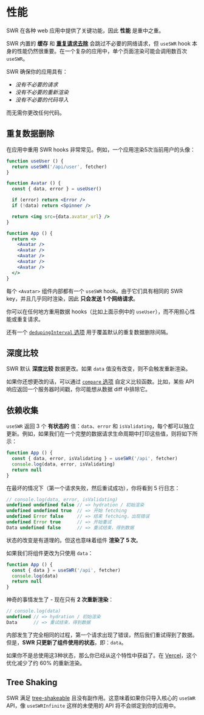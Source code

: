 # 性能

SWR 在各种 web 应用中提供了关键功能，因此 **性能** 是重中之重。

SWR 内置的 **缓存** 和 **[重复请求去除](/advanced/performance#deduplication)** 会跳过不必要的网络请求，但 `useSWR` hook 本身的性能仍然很重要。在一个复杂的应用中，单个页面渲染可能会调用数百次 `useSWR`。

SWR 确保你的应用具有：
- _没有不必要的请求_
- _没有不必要的重新渲染_
- _没有不必要的代码导入_

而无需你更改任何代码。

## 重复数据删除

在应用中重用 SWR hooks 非常常见。例如，一个应用渲染5次当前用户的头像：

```jsx
function useUser () {
  return useSWR('/api/user', fetcher)
}

function Avatar () {
  const { data, error } = useUser()

  if (error) return <Error />
  if (!data) return <Spinner />

  return <img src={data.avatar_url} />
}

function App () {
  return <>
    <Avatar />
    <Avatar />
    <Avatar />
    <Avatar />
    <Avatar />
  </>
}
```

每个 `<Avatar>` 组件内部都有一个 `useSWR` hook。由于它们具有相同的 SWR key，并且几乎同时渲染，因此 **只会发送 1 个网络请求**。

你可以在任何地方重用数据 hooks（比如上面示例中的 `useUser`），而不用担心性能或重复请求。

还有一个 [`dedupingInterval` 选项](/docs/options) 用于覆盖默认的重复数据删除间隔。

## 深度比较

SWR 默认 **深度比较** 数据更改。如果 `data` 值没有改变，则不会触发重新渲染。

如果你还想更改的话，可以通过 [`compare` 选项](/docs/options) 自定义比较函数。比如，某些 API 响应返回一个服务器时间戳，你可能想从数据 diff 中排除它。

## 依赖收集

`useSWR` 返回 3 个 **有状态的** 值：`data`、`error` 和 `isValidating`，每个都可以独立更新。例如，如果我们在一个完整的数据请求生命周期中打印这些值，则将如下所示：

```jsx
function App () {
  const { data, error, isValidating } = useSWR('/api', fetcher)
  console.log(data, error, isValidating)
  return null
}
```

在最坏的情况下（第一个请求失败，然后重试成功），你将看到 5 行日志：

```js
// console.log(data, error, isValidating)
undefined undefined false // => hydration / 初始渲染
undefined undefined true  // => 开始 fetching
undefined Error false     // => 结束 fetching，出现错误
undefined Error true      // => 开始重试
Data undefined false      // => 重试结束，得到数据
```

状态的改变是有道理的。但这也意味着组件 **渲染了 5 次**。

如果我们将组件更改为只使用 `data`：

```jsx
function App () {
  const { data } = useSWR('/api', fetcher)
  console.log(data)
  return null
}
```

神奇的事情发生了 - 现在只有 **2 次重新渲染**：

```js
// console.log(data)
undefined // => hydration / 初始渲染
Data      // => 重试结束，得到数据
```

内部发生了完全相同的过程，第一个请求出现了错误，然后我们重试得到了数据。但是，**SWR 只更新了组件使用的状态**，即：`data`。 

如果你不是总使用这3种状态，那么你已经从这个特性中获益了。在 [Vercel](https://vercel.com)，这个优化减少了约 60% 的重新渲染。

## Tree Shaking

SWR 满足 [tree-shakeable](https://webpack.js.org/guides/tree-shaking) 且没有副作用。这意味着如果你只导入核心的 `useSWR` API，像 `useSWRInfinite` 这样的未使用的 API 将不会绑定到你的应用中。
